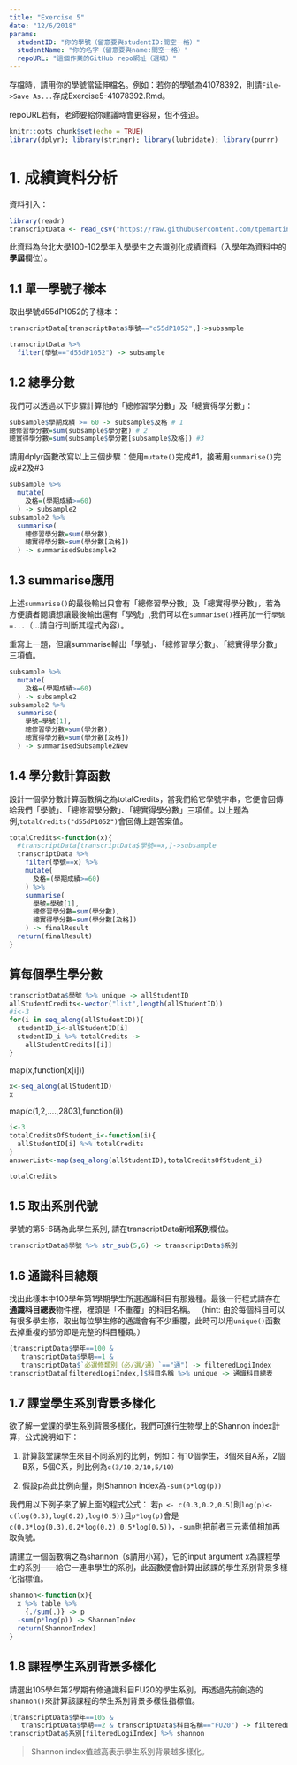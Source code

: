 ```yaml
---
title: "Exercise 5"
date: "12/6/2018"
params:
  studentID: "你的學號（留意要與studentID:間空一格）"
  studentName: "你的名字（留意要與name:間空一格）"
  repoURL: "這個作業的GitHub repo網址（選填）"
---
```

存檔時，請用你的學號當延伸檔名。例如：若你的學號為41078392，則請`File->Save As...`存成Exercise5-41078392.Rmd。

repoURL若有，老師要給你建議時會更容易，但不強迫。

```r
knitr::opts_chunk$set(echo = TRUE)
library(dplyr); library(stringr); library(lubridate); library(purrr)
```

# 1. 成績資料分析

資料引入：
```r
library(readr)
transcriptData <- read_csv("https://raw.githubusercontent.com/tpemartin/github-data/master/transcript100_102.csv")
```

此資料為台北大學100-102學年入學學生之去識別化成績資料（入學年為資料中的**學屆**欄位）。

## 1.1 單一學號子樣本
取出學號d55dP1052的子樣本：

```r
transcriptData[transcriptData$學號=="d55dP1052",]->subsample
```

```r
transcriptData %>%
  filter(學號=="d55dP1052") -> subsample
```


## 1.2 總學分數
我們可以透過以下步驟計算他的「總修習學分數」及「總實得學分數」：

```r
subsample$學期成績 >= 60 -> subsample$及格 # 1
總修習學分數=sum(subsample$學分數) # 2
總實得學分數=sum(subsample$學分數[subsample$及格]) #3
```

請用dplyr函數改寫以上三個步驟：使用`mutate()`完成#1，接著用`summarise()`完成#2及#3
```r
subsample %>%
  mutate(
    及格=(學期成績>=60)
  ) -> subsample2
subsample2 %>%
  summarise(
    總修習學分數=sum(學分數),
    總實得學分數=sum(學分數[及格])
  ) -> summarisedSubsample2
```

## 1.3 summarise應用

上述`summarise()`的最後輸出只會有「總修習學分數」及「總實得學分數」，若為方便讀者閱讀想讓最後輸出還有「學號」,我們可以在`summarise()`裡再加一行`學號=...`（...請自行判斷其程式內容）。

重寫上一題，但讓summarise輸出「學號」、「總修習學分數」、「總實得學分數」三項值。

```r
subsample %>%
  mutate(
    及格=(學期成績>=60)
  ) -> subsample2
subsample2 %>%
  summarise(
    學號=學號[1],
    總修習學分數=sum(學分數),
    總實得學分數=sum(學分數[及格])
  ) -> summarisedSubsample2New
```

## 1.4 學分數計算函數

設計一個學分數計算函數稱之為totalCredits，當我們給它學號字串，它便會回傳給我們「學號」、「總修習學分數」、「總實得學分數」三項值。以上題為例,`totalCredits("d55dP1052")`會回傳上題答案值。

```r
totalCredits<-function(x){
  #transcriptData[transcriptData$學號==x,]->subsample 
  transcriptData %>%
    filter(學號==x) %>%
    mutate(
      及格=(學期成績>=60)
    ) %>%
    summarise(
      學號=學號[1],
      總修習學分數=sum(學分數),
      總實得學分數=sum(學分數[及格])
    ) -> finalResult
  return(finalResult)
}
```

## 算每個學生學分數

```r
transcriptData$學號 %>% unique -> allStudentID
allStudentCredits<-vector("list",length(allStudentID))
#i<-3
for(i in seq_along(allStudentID)){
  studentID_i<-allStudentID[i]
  studentID_i %>% totalCredits ->
    allStudentCredits[[i]]
}
```

map(x,function(x[i]))

```r
x<-seq_along(allStudentID)
x
```

map(c(1,2,....,2803),function(i))

```r
i<-3
totalCreditsOfStudent_i<-function(i){
  allStudentID[i] %>% totalCredits
}
answerList<-map(seq_along(allStudentID),totalCreditsOfStudent_i)
```


```r
totalCredits
```

## 1.5 取出系別代號

學號的第5-6碼為此學生系別, 請在transcriptData新增**系別**欄位。
```r
transcriptData$學號 %>% str_sub(5,6) -> transcriptData$系別
```


## 1.6 通識科目總類

找出此樣本中100學年第1學期學生所選通識科目有那幾種。最後一行程式請存在**通識科目總表**物件裡，裡頭是「不重覆」的科目名稱。
（hint: 由於每個科目可以有很多學生修，取出每位學生修的通識會有不少重覆，此時可以用`unique()`函數去掉重複的部份即是完整的科目種類。）
```r
(transcriptData$學年==100 & 
   transcriptData$學期==1 &
   transcriptData$`必選修類別（必∕選∕通）`=="通") -> filteredLogiIndex
transcriptData[filteredLogiIndex,]$科目名稱 %>% unique -> 通識科目總表
```

## 1.7 課堂學生系別背景多樣化

欲了解一堂課的學生系別背景多樣化，我們可進行生物學上的Shannon index計算，公式說明如下：

  1. 計算該堂課學生來自不同系別的比例，例如：有10個學生，3個來自A系，2個B系，5個C系，則比例為`c(3/10,2/10,5/10)`
  
  2. 假設p為此比例向量，則Shannon index為`-sum(p*log(p))`
  
我們用以下例子來了解上面的程式公式： 若`p <- c(0.3,0.2,0.5)`則`log(p)<-c(log(0.3),log(0.2),log(0.5))`且`p*log(p)`會是`c(0.3*log(0.3),0.2*log(0.2),0.5*log(0.5))`，`-sum`則把前者三元素值相加再取負號。

請建立一個函數稱之為shannon（s請用小寫），它的input argument x為課程學生的系別——給它一連串學生的系別，此函數便會計算出該課的學生系別背景多樣化指標值。
  
  
```r
shannon<-function(x){
  x %>% table %>%
    {./sum(.)} -> p
  -sum(p*log(p)) -> ShannonIndex   
  return(ShannonIndex)
}
```


## 1.8 課程學生系別背景多樣化

請選出105學年第2學期有修通識科目FU20的學生系別，再透過先前創造的`shannon()`來計算該課程的學生系別背景多樣性指標值。
```r
(transcriptData$學年==105 & 
   transcriptData$學期==2 & transcriptData$科目名稱=="FU20") -> filteredLogiIndex
transcriptData$系別[filteredLogiIndex] %>% shannon
```

> Shannon index值越高表示學生系別背景越多樣化。